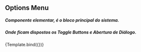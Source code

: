 
<Meta title="Components/Menu" component={Menu} />

## Options Menu

##### Componente elementar, é o bloco principal do sistema.

##### Onde ficam dispostos os Toggle Buttons e Abertura de Diálogo.


<ArgsTable of={Menu} />

<Canvas>
  <Story name="Menu" args={{}}>
    {Template.bind({})}
  </Story>
</Canvas>
